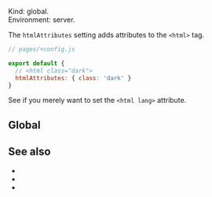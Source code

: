 

Kind: global.  
Environment: server. <ImplementedBy noCustomGuide />

The `htmlAttributes` setting adds attributes to the `<html>` tag.

```js
// pages/+config.js

export default {
  // <html class="dark">
  htmlAttributes: { class: 'dark' }
}
```

See <Link href="/lang" /> if you merely want to set the `<html lang>` attribute.


## Global

<GlobalNote />


## See also

- <Link href="/lang" />
- <Link href="/head-tags" />
- <Link href="/settings#html" doNotInferSectionTitle />

